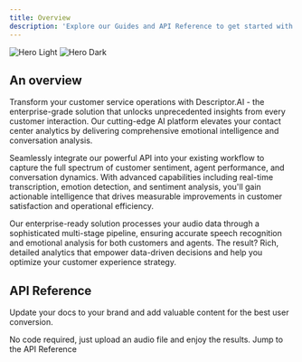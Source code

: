 ```yaml
---
title: Overview
description: 'Explore our Guides and API Reference to get started with Descriptor.AI'
---
```


<img
  className="block dark:hidden"
  src="https://descriptor.ai/images/Descriptor_logo.svg"
  alt="Hero Light"
/>
<img
  className="hidden dark:block"
  src="https://descriptor.ai/images/Descriptor_logo.svg"
  alt="Hero Dark"
/>

## An overview

Transform your customer service operations with Descriptor.AI - the enterprise-grade solution that unlocks unprecedented insights from every customer interaction. Our cutting-edge AI platform elevates your contact center analytics by delivering comprehensive emotional intelligence and conversation analysis.

Seamlessly integrate our powerful API into your existing workflow to capture the full spectrum of customer sentiment, agent performance, and conversation dynamics. With advanced capabilities including real-time transcription, emotion detection, and sentiment analysis, you'll gain actionable intelligence that drives measurable improvements in customer satisfaction and operational efficiency.

Our enterprise-ready solution processes your audio data through a sophisticated multi-stage pipeline, ensuring accurate speech recognition and emotional analysis for both customers and agents. The result? Rich, detailed analytics that empower data-driven decisions and help you optimize your customer experience strategy.


## API Reference

Update your docs to your brand and add valuable content for the best user conversion.

<CardGroup cols={2}>
  <Card
    title="Try our Demo"
    icon="palette"
    href="https://demo.descriptor.ai/"
  >
    No code required, just upload an audio file and enjoy the results.
  </Card>
  <Card
    title="API Reference"
    icon="code"
    href="docs/api/v1/offline"
  >
    Jump to the API Reference
  </Card>
</CardGroup>
